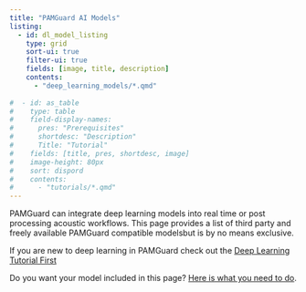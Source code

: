 ```yaml
---
title: "PAMGuard AI Models"
listing: 
  - id: dl_model_listing
    type: grid
    sort-ui: true
    filter-ui: true
    fields: [image, title, description]
    contents: 
      - "deep_learning_models/*.qmd"
      
#  - id: as_table
#    type: table
#    field-display-names:
#      pres: "Prerequisites"
#      shortdesc: "Description"
#      Title: "Tutorial"
#    fields: [title, pres, shortdesc, image]
#    image-height: 80px
#    sort: dispord
#    contents: 
#      - "tutorials/*.qmd"
---
```


PAMGuard can integrate deep learning models into real time or post processing acoustic workflows. This page provides a list of third party and freely available PAMGuard compatible modelsbut is by no means exclusive.

If you are new to deep learning in PAMGuard check out the [Deep Learning Tutorial First](./tutorials/deeplearning.qmd)

::: {#dl_model_listing}
:::

Do you want your model included in this page? [Here is what you need to do](deeplearningmodels_howtoadd.qmd).
